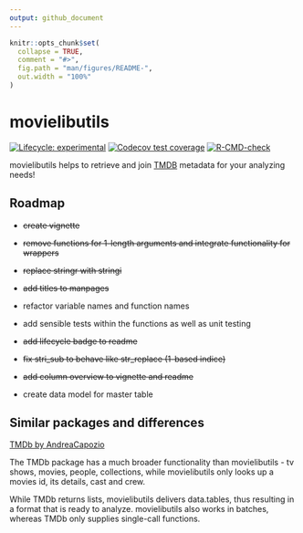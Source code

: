 ```yaml
---
output: github_document
---
```


<!-- README.md is generated from README.Rmd. Please edit that file -->

```r
knitr::opts_chunk$set(
  collapse = TRUE,
  comment = "#>",
  fig.path = "man/figures/README-",
  out.width = "100%"
)
```

# movielibutils

<!-- badges: start -->
[![Lifecycle: experimental](https://img.shields.io/badge/lifecycle-experimental-orange.svg)](https://lifecycle.r-lib.org/articles/stages.html#experimental)
[![Codecov test coverage](https://codecov.io/gh/tilschuenemann/movielibutils/branch/main/graph/badge.svg)](https://codecov.io/gh/tilschuenemann/movielibutils?branch=main)
[![R-CMD-check](https://github.com/tilschuenemann/movielibutils/workflows/R-CMD-check/badge.svg)](https://github.com/tilschuenemann/movielibutils/actions)
<!-- badges: end -->

movielibutils helps to retrieve and join [TMDB](https://www.themoviedb.org/) metadata for your analyzing needs!

## Roadmap

* ~~create vignette~~

* ~~remove functions for 1-length arguments and integrate functionality for wrappers~~

* ~~replace stringr with stringi~~

* ~~add titles to manpages~~

* refactor variable names and function names

* add sensible tests within the functions as well as unit testing

* ~~add lifecycle badge to readme~~

* ~~fix stri_sub to behave like str_replace (1-based indice)~~

* ~~add column overview to vignette and readme~~

* create data model for master table

## Similar packages and differences

[TMDb by AndreaCapozio](https://github.com/AndreaCapozio/TMDb)

The TMDb package has a much broader functionality than movielibutils - tv shows, movies, people, collections, while movielibutils only looks up a movies id, its details, cast and crew.

While TMDb returns lists, movielibutils delivers data.tables, thus resulting in a format that is ready to analyze. movielibutils also works in batches, whereas TMDb only supplies single-call functions.
